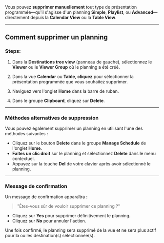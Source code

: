 Vous pouvez **supprimer manuellement** tout type de présentation programmée—qu'il s'agisse d'un planning **Simple**, **Playlist**, ou **Advanced**—directement depuis la **Calendar View** ou la **Table View**.

***

## Comment supprimer un planning

### Steps:

1. Dans la **Destinations tree view** (panneau de gauche), sélectionnez le **Viewer** ou le **Viewer Group** où le planning a été créé.

2. Dans la vue **Calendar** ou **Table**, **cliquez** pour sélectionner la présentation programmée que vous souhaitez supprimer.

3. Naviguez vers l'onglet **Home** dans la barre de ruban.

4. Dans le groupe **Clipboard**, cliquez sur **Delete**.

***

### Méthodes alternatives de suppression

Vous pouvez également supprimer un planning en utilisant l'une des méthodes suivantes :

* Cliquez sur le bouton **Delete** dans le groupe **Manage Schedule** de l'onglet **Home**.
* **Faites un clic droit** sur le planning et sélectionnez **Delete** dans le menu contextuel.
* Appuyez sur la touche **Del** de votre clavier après avoir sélectionné le planning.

***

### Message de confirmation

Un message de confirmation apparaîtra :

> "Êtes-vous sûr de vouloir supprimer ce planning ?"

* Cliquez sur **Yes** pour supprimer définitivement le planning.
* Cliquez sur **No** pour annuler l'action.

Une fois confirmé, le planning sera supprimé de la vue et ne sera plus actif pour la ou les destination(s) sélectionnée(s).
